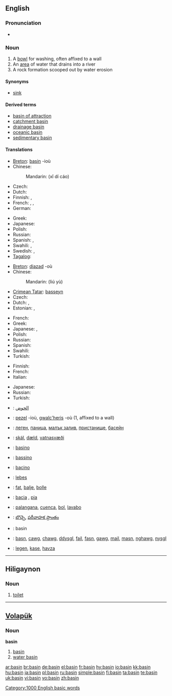 ==English==

{{wikipedia}}

===Pronunciation===
* {{audio|en-us-basin.ogg|Audio (US)}}
*: {{rhymes|eɪsən}}

===Noun===
{{en-noun}}

# A [[bowl]] for washing, often affixed to a wall
# An [[area]] of water that drains into a river
# A rock formation scooped out by water erosion

====Synonyms====
* {{sense|bowl}} [[sink]]

====Derived terms====
* [[basin of attraction]]
* [[catchment basin]]
* [[drainage basin]]
* [[oceanic basin]]
* [[sedimentary basin]]

====Translations====
{{trans-top|bowl for washing, often affixed to a wall}}
* [[Breton]]: [[#Breton|basin]] {{f}} -ioù
* Chinese:
*: Mandarin: {{zh-ts|洗滌槽|洗涤槽}} (xǐ dí cáo)
* Czech: {{t-|cs|umyvadlo|n}}
* Dutch: {{t+|nl|bassin|n}}
* Finnish: {{t+|fi|amme}}, {{t-|fi|pesuallas}}
* French: {{t+|fr|cuvette|f}}, {{t+|fr|bassine|f}}, {{t+|fr|lavabo|m}}
* German: {{t+|de|Becken|n}}
{{trans-mid}}
* Greek: {{t+|el|νιπτήρας|m|sc=Grek}}
* Japanese: {{t-|ja|たらい|tr=tarai|sc=Jpan}}
* Polish: {{t|pl|umywalka|f}}
* Russian: {{t+|ru|таз|sc=Cyrl}}
* Spanish: {{t|es|pileta|f}}, {{t-|es|lavamanos|m}}
* Swahili: {{t|sw|karai}},  {{t|sw|beseni}}
* Swedish: {{t|sv|tvättfat|n}}, {{t|sv|handfat|n}}
* [[Tagalog]]: {{t|tl|palanggana|n}}
{{trans-bottom}}

{{trans-top|area of water that drains into a river}}
* [[Breton]]: [[diazad]] {{m}} -où
* Chinese:
*: Mandarin: {{zh-ts|流域|流域}} (liú yù)
* [[Crimean Tatar]]: [[basseyn]]
* Czech: {{t|cs|povodí|n}}
* Dutch: {{t+|nl|stroomgebied|n}}, {{t+|nl|bekken|n}}
* Estonian: {{t|et|valgla}},  {{t|et|valgala}}
{{trans-mid}}
* French: {{t+|fr|bassin|m}}
* Greek: {{t+|el|λεκάνη απορροής|f|sc=Grek}}
* Japanese: {{t|ja|盆地|tr=bonchi|sc=Jpan}}, {{t|ja|流域|tr=ryūiki|sc=Jpan}}
* Polish: {{t|pl|basen|m}}
* Russian: {{t+|ru|бассейн|sc=Cyrl}}
* Spanish: {{t-|es|cuenca|f}}
* Swahili: {{t|sw|beseni}}
* Turkish: {{t+|tr|havza}}
{{trans-bottom}}

{{trans-top|rock formation scooped out by water erosion}}
* Finnish: {{t+|fi|syvänne}}
* French: {{t+|fr|bassin|m}}
* Italian: {{t+|it|conca}}
{{trans-mid}}
* Japanese: {{t|ja|入り江|tr=irie|sc=Jpan}}
* Russian: {{t+|ru|бассейн|sc=Cyrl}}
* Turkish: {{t+|tr|koy}}
{{trans-bottom}}

{{checktrans-top}}
* {{ttbc|Arabic}}: [[الحوض]]
* {{ttbc|Breton}}: [[pezel]] {{f}} -ioù, [[gwalc'heris]] {{m}} -où (1, affixed to a wall)
* {{ttbc|Bulgarian}}: [[леген]], [[паница]], [[малък залив]], [[пристанище]], [[басейн]]
* {{ttbc|Icelandic}}: [[skál]], [[dæld]], [[vatnasvæði]]
* {{ttbc|Ido}}: [[basino]]
* {{ttbc|Interlingua}}: [[bassino]]
* {{ttbc|Italian}}: [[bacino]]
{{trans-mid}}
* {{ttbc|Latin}}: [[lebes]]
* {{ttbc|Norwegian}}: [[fat]], [[balje]], [[bolle]]
* {{ttbc|Portuguese}}: [[bacia]] {{f}}, [[pia]] {{f}}
* {{ttbc|Spanish}}: [[palangana]], [[cuenca]], [[bol]], [[lavabo]]
* {{ttbc|Telugu}}: [[బొచ్చె]], [[పరీవాహక ప్రాంతం]]
* {{ttbc|Volapük}}: basin
* {{ttbc|Welsh}}: [[basn]], [[cawg]], [[chawg]], [[ddysgl]], [[fail]], [[fasn]], [[gawg]], [[mail]], [[masn]], [[nghawg]], [[nysgl]]
* {{ttbc|Turkish}}: [[legen]], [[kase]], [[havza]]
{{trans-bottom}}

[[Category:1000 English basic words]]

----

==Hiligaynon==

===Noun===
{{hil-noun|basín}}

# [[toilet]]

----

==[[Volapük]]==

===Noun===
'''basin'''

# [[basin]]
# [[water basin]]

[[ar:basin]]
[[br:basin]]
[[de:basin]]
[[el:basin]]
[[fr:basin]]
[[hy:basin]]
[[io:basin]]
[[kk:basin]]
[[hu:basin]]
[[ja:basin]]
[[pl:basin]]
[[ru:basin]]
[[simple:basin]]
[[fi:basin]]
[[ta:basin]]
[[te:basin]]
[[uk:basin]]
[[vi:basin]]
[[vo:basin]]
[[zh:basin]]